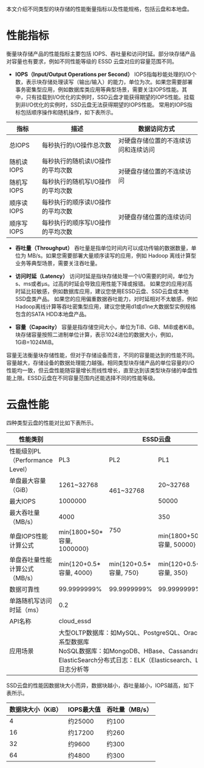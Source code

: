 本文介绍不同类型的块存储的性能衡量指标以及性能规格，包括云盘和本地盘。



# **性能指标**
衡量块存储产品的性能指标主要包括 IOPS、吞吐量和访问时延。部分块存储产品对容量也有要求，例如不同性能等级的 ESSD 云盘对应的容量范围不同。

- **IOPS（Input/Output Operations per Second）**
IOPS指每秒能处理的I/O个数，表示块存储处理读写（输出/输入）的能力，单位为次。如果您需要部署事务密集型应用，例如数据库类应用等典型场景，需要关注IOPS性能。其中，只有挂载到I/O优化的实例时，SSD云盘才能获得期望的IOPS性能。挂载到非I/O优化的实例时，SSD云盘无法获得期望的IOPS性能。 常用的IOPS指标包括顺序操作和随机操作，如下表所示。
<table><thead><tr><th>指标</th><th>描述</th><th>数据访问方式</th></tr></thead><tbody><tr><td>总IOPS</td><td>每秒执行的I/O操作总次数</td><td>对硬盘存储位置的不连续访问和连续访问</td></tr><tr><td>随机读IOPS</td><td>每秒执行的随机读I/O操作的平均次数</td><td rowspan="2">对硬盘存储位置的不连续访问</td></tr><tr><td>随机写IOPS</td><td>每秒执行的随机写I/O操作的平均次数</td></tr><tr><td>顺序读IOPS</td><td>每秒执行的顺序读I/O操作的平均次数</td><td rowspan="2">对硬盘存储位置的连续访问</td></tr><tr><td>顺序写IOPS</td><td>每秒执行的顺序写I/O操作的平均次数</td></tr></tbody></table>


- **吞吐量（Throughput）**
吞吐量是指单位时间内可以成功传输的数据数量，单位为 MB/s。如果您需要部署大量顺序读写的应用，例如 Hadoop 离线计算型业务等典型场景，需要关注吞吐量。

- **访问时延（Latency）**
访问时延是指块存储处理一个I/O需要的时间，单位为s、ms或者μs。过高的时延会导致应用性能下降或报错。
如果您的应用对高时延比较敏感，例如数据库应用，建议您使用ESSD云盘、SSD云盘或本地SSD盘类产品。
如果您的应用偏重数据吞吐能力，对时延相对不太敏感，例如Hadoop离线计算等吞吐密集型应用，建议您使用d1或d1ne大数据型实例规格包含的SATA HDD本地盘产品。

- **容量（Capacity）**
容量是指存储空间大小，单位为TiB、GiB、MiB或者KiB。块存储容量按照二进制单位计算，表示1024进位的数据大小，例如，1GiB=1024MiB。

容量无法衡量块存储性能，但对于存储设备而言，不同的容量能达到的性能不同。容量越大，存储设备的数据处理能力越强。相同类型块存储产品的单位容量的I/O性能均一致，但云盘性能随容量增长而线性增长，直至达到该类型块存储的单盘性能上限。ESSD云盘在不同容量范围内还能选择不同的性能等级。

# **云盘性能**
四种类型云盘的性能对比如下表所示。
<table><thead><tr><th>性能类别</th><th colspan="4">ESSD云盘</th><th>SSD云盘</th><th>高效云盘</th></tr></thead><tbody><tr><td>性能级别PL（Performance Level）</td><td>PL3</td><td>PL2</td><td>PL1</td><td>PL0</td><td>无</td><td>无</td></tr><tr><td>单盘最大容量（GiB）</td><td>1261~32768</td><td rowspan="2">461~32768</td><td>20~32768</td><td>40~32768</td><td>32768</td><td>32768</td></tr><tr><td>最大IOPS</td><td>1000000</td><td>50000</td><td>10000</td><td>25000 </td><td>5000</td></tr><tr><td>最大吞吐量（MB/s）</td><td>4000</td><td rowspan="2">750</td><td>350</td><td>180</td><td>300 </td><td>140</td></tr><tr><td>单盘IOPS性能计算公式 </td><td>min{1800+50*容量, 1000000}</td><td>min{1800+50*容量, 50000}</td><td>min{ 1800+12*容量, 10000 }</td><td>min{1800+30*容量, 25000}</td><td>min{1800+8*容量, 5000}</td></tr><tr><td>单盘吞吐量性能计算公式（MB/s） </td><td>min{120+0.5*容量, 4000}</td><td>min{120+0.5*容量, 750}</td><td>min{120+0.5*容量, 350}</td><td>min{100+0.25*容量, 180}</td><td>min{120+0.5*容量, 300}</td><td>min{100+0.15*容量, 140}</td></tr><tr><td>数据可靠性</td><td>99.9999999%</td><td>99.9999999%</td><td>99.9999999%</td><td>99.9999999%</td><td>99.9999999%</td><td>99.9999999%</td></tr><tr><td>单路随机写访问时延（ms）</td><td colspan="3">0.2</td><td>0.3~0.5</td><td>0.5~2</td><td>1~3</td></tr><tr><td>API名称</td><td colspan="4">cloud_essd</td><td>cloud_ssd</td><td>cloud_efficiency</td></tr><tr><td>应用场景</td><td colspan="4">大型OLTP数据库：如MySQL、PostgreSQL、Oracle、SQL Server等关系型数据库<br>NoSQL数据库：如MongoDB、HBase、Cassandra等非关系型数据库<br>ElasticSearch分布式日志：ELK（Elasticsearch、Logstash和Kibana）日志分析等</td><td>I/O密集型应用<br>中小型关系数据库<br>NoSQL数据库</td><td>开发与测试业务<br>系统盘</td></tr></tbody></table>

SSD云盘的性能因数据块大小而异，数据块越小，吞吐量越小，IOPS越高，如下表所示。
<table><thead><tr><th>数据块大小（KiB）</th><th>IOPS最大值</th><th>吞吐量（MB/s）</th></tr></thead><tbody><tr><td>4</td><td>约25000</td><td>约100</td></tr><tr><td>16</td><td>约17200</td><td>约260</td></tr><tr><td>32</td><td>约9600</td><td>约300</td></tr><tr><td>64</td><td>约4800</td><td>约300</td></tr></tbody></table>
